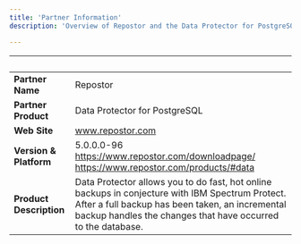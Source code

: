 ```yaml
---
title: 'Partner Information'
description: 'Overview of Repostor and the Data Protector for PostgreSQL product'

---
```


| &nbsp;     | &nbsp; |
| ----------- | ----------- |
| **Partner Name**      | Repostor       |
| **Partner Product**   |  Data Protector for PostgreSQL       |
| **Web Site**      |    www.repostor.com    |
| **Version & Platform**   |  5.0.0.0-96     https://www.repostor.com/downloadpage/      https://www.repostor.com/products/#data      |
| **Product Description**      |    Data Protector allows you to do fast, hot online backups in conjecture with IBM Spectrum Protect. After a full backup has been taken, an incremental backup handles the changes that have occurred to the database.   |

